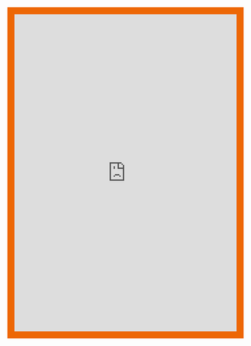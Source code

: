 <iframe
    loading="lazy"
    title={props.title}
    width="100%"
    height="720px"
    style="border: 1rem solid #ed6704;"
    src="https://bencher.dev/perf/game/embed?reports_per_page=4&reports_page=1&branches_per_page=8&branches_page=1&testbeds_per_page=8&testbeds_page=1&benchmarks_per_page=8&benchmarks_page=1&clear=true&tab=benchmarks&measures=52507e04-ffd9-4021-b141-7d4b9f1e9194&branches=3a27b3ce-225c-4076-af7c-75adbc34ef9a&testbeds=bc05ed88-74c1-430d-b96a-5394fdd18bb0&benchmarks=077449e5-5b45-4c00-bdfb-3a277413180d&upper_boundary=true&start_time=1697414400000&embed_key=false&utm_medium=share&utm_source=bencher&utm_content=iframe&utm_campaign=perf+embed&utm_term=game">
</iframe>
